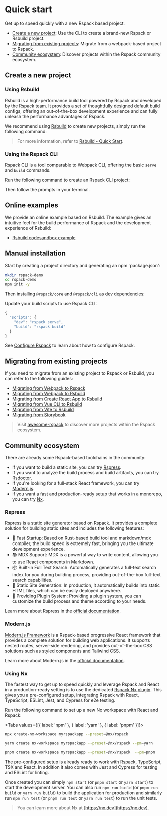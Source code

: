 
# Quick start

Get up to speed quickly with a new Rspack based project.

- [Create a new project](#create-a-new-project): Use the CLI to create a brand-new Rspack or Rsbuild project.
- [Migrating from existing projects](#migrating-from-existing-projects): Migrate from a webpack-based project to Rspack.
- [Community ecosystem](#community-ecosystem): Discover projects within the Rspack community ecosystem.

## Create a new project

### Using Rsbuild

Rsbuild is a high-performance build tool powered by Rspack and developed by the Rspack team. It provides a set of thoughtfully designed default build configs, offering an out-of-the-box development experience and can fully unleash the performance advantages of Rspack.

We recommend using [Rsbuild](https://rsbuild.dev/) to create new projects, simply run the following command:

<PackageManagerTabs command="create rsbuild@latest" />

> For more information, refer to [Rsbuild - Quick Start](https://rsbuild.dev/guide/start/quick-start).

### Using the Rspack CLI

Rspack CLI is a tool comparable to Webpack CLI, offering the basic `serve` and `build` commands.

Run the following command to create an Rspack CLI project:

<PackageManagerTabs command="create rspack@latest" />

Then follow the prompts in your terminal.

## Online examples

We provide an online example based on Rsbuild. The example gives an intuitive feel for the build performance of Rspack and the development experience of Rsbuild:

- [Rsbuild codesandbox example](https://codesandbox.io/p/github/rspack-contrib/rsbuild-codesandbox-example)

## Manual installation

Start by creating a project directory and generating an npm `package.json':

```bash
mkdir rspack-demo
cd rspack-demo
npm init -y
```

Then installing `@rspack/core` and `@rspack/cli` as dev dependencies:

<PackageManagerTabs command="add @rspack/core @rspack/cli -D" />

Update your build scripts to use Rspack CLI:

```js title="package.json"
{
  "scripts": {
    "dev": "rspack serve",
    "build": "rspack build"
  }
}
```

See [Configure Rspack](/config/index) to learn about how to configure Rspack.

## Migrating from existing projects

If you need to migrate from an existing project to Rspack or Rsbuild, you can refer to the following guides:

- [Migrating from Webpack to Rspack](/guide/migration/webpack)
- [Migrating from Webpack to Rsbuild](https://rsbuild.dev/guide/migration/webpack)
- [Migrating from Create React App to Rsbuild](https://rsbuild.dev/guide/migration/cra)
- [Migrating from Vue CLI to Rsbuild](https://rsbuild.dev/guide/migration/vue-cli)
- [Migrating from Vite to Rsbuild](https://rsbuild.dev/guide/migration/vite)
- [Migrating from Storybook](/guide/migration/storybook)

> Visit [awesome-rspack](https://github.com/web-infra-dev/awesome-rspack) to discover more projects within the Rspack ecosystem.

## Community ecosystem

There are already some Rspack-based toolchains in the community:

- If you want to build a static site, you can try [Rspress](https://rspress.dev).
- If you want to analyze the build process and build artifacts, you can try [Rsdoctor](https://rsdoctor.dev).
- If you're looking for a full-stack React framework, you can try [Modern.js](https://modernjs.dev/en/).
- If you want a fast and production-ready setup that works in a monorepo, you can try [Nx](https://nx.dev).

### Rspress

Rspress is a static site generator based on Rspack. It provides a complete solution for building static sites and includes the following features:

- 🚀 Fast Startup: Based on Rust-based build tool and markdown/mdx compiler, the build speed is extremely fast, bringing you the ultimate development experience.
- 📚 MDX Support: MDX is a powerful way to write content, allowing you to use React components in Markdown.
- 📦 Built-in Full Text Search: Automatically generates a full-text search index for you during building process, providing out-of-the-box full-text search capabilities.
- 🌈 Static Site Generation: In production, it automatically builds into static HTML files, which can be easily deployed anywhere.
- 🔌 Providing Plugin System: Providing a plugin system, you can customize the build process and theme according to your needs.

Learn more about Rspress in the [official documentation](https://rspress.dev).

### Modern.js

[Modern.js Framework](https://modernjs.dev/en/) is a Rspack-based progressive React framework that provides a complete solution for building web applications. It supports nested routes, server-side rendering, and provides out-of-the-box CSS solutions such as styled components and Tailwind CSS.

Learn more about Modern.js in the [official documentation](https://modernjs.dev/en/guides/get-started/introduction).

### Using Nx

The fastest way to get up to speed quickly and leverage Rspack and React in a production-ready setting is to use the dedicated [Rspack Nx plugin](https://www.npmjs.com/package/@nx/rspack). This gives you a pre-configured setup, integrating Rspack with React, TypeScript, ESLint, Jest, and Cypress for e2e testing.

Run the following command to set up a new Nx workspace with React and Rspack:

<Tabs values={[{ label: 'npm' }, { label: 'yarn' }, { label: 'pnpm' }]}>
  <Tab>

```sh
npx create-nx-workspace myrspackapp --preset=@nx/rspack
```

  </Tab>

  <Tab>

```sh
yarn create nx-workspace myrspackapp --preset=@nx/rspack --pm=yarn
```

  </Tab>

  <Tab>

```sh
pnpm create nx-workspace myrspackapp --preset=@nx/rspack  --pm=pnpm
```

  </Tab>
</Tabs>

The pre-configured setup is already ready to work with Rspack, TypeScript, TSX and React. In addition it also comes with Jest and Cypress for testing and ESLint for linting.

Once created you can simply `npm start` (or `pnpm start` or `yarn start`) to start the development server. You can also run `npm run build` (or `pnpm run build` or `yarn run build`) to build the application for production and similarly run `npm run test` (or `pnpm run test` or `yarn run test`) to run the unit tests.

> You can learn more about Nx at [https://nx.dev](https://nx.dev).
